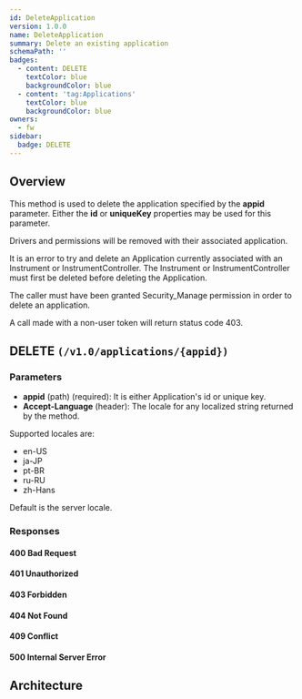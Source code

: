 ```yaml
---
id: DeleteApplication
version: 1.0.0
name: DeleteApplication
summary: Delete an existing application
schemaPath: ''
badges:
  - content: DELETE
    textColor: blue
    backgroundColor: blue
  - content: 'tag:Applications'
    textColor: blue
    backgroundColor: blue
owners:
  - fw
sidebar:
  badge: DELETE
---
```

## Overview
This method is used to delete the application specified by the **appid** parameter. Either
the **id** or **uniqueKey** properties may be used for this parameter.

Drivers and permissions will be removed with their associated application.

It is an error to try and delete an Application currently associated with an Instrument or
InstrumentController. The Instrument or InstrumentController must first be deleted before
deleting the Application.

The caller must have been granted Security_Manage permission in order to delete an application.

A call made with a non-user token will return status code 403.





## DELETE `(/v1.0/applications/{appid})`

### Parameters
- **appid** (path) (required): It is either Application's id or unique key.
- **Accept-Language** (header): The locale for any localized string returned by the method.

Supported locales are:
* en-US
* ja-JP
* pt-BR
* ru-RU
* zh-Hans

Default is the server locale.




### Responses

#### <span className="text-orange-500">400 Bad Request</span>
<SchemaViewer file="response-400.json" maxHeight="500" id="response-400" />

#### <span className="text-orange-500">401 Unauthorized</span>
<SchemaViewer file="response-401.json" maxHeight="500" id="response-401" />

#### <span className="text-orange-500">403 Forbidden</span>
<SchemaViewer file="response-403.json" maxHeight="500" id="response-403" />

#### <span className="text-orange-500">404 Not Found</span>
<SchemaViewer file="response-404.json" maxHeight="500" id="response-404" />

#### <span className="text-orange-500">409 Conflict</span>
<SchemaViewer file="response-409.json" maxHeight="500" id="response-409" />

#### <span className="text-red-500">500 Internal Server Error</span>
<SchemaViewer file="response-500.json" maxHeight="500" id="response-500" />



## Architecture

<NodeGraph />
